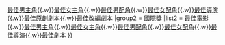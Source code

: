 {{Navbox
|name = 澳洲影藝學院
|titlestyle = background: #DECD87
|title = {{{1|}}}[[澳大利亞影視藝術學院獎]]
|groupstyle = background: #DECD87
|group1 = 本地獎
|list1 =   [[澳洲影藝學院最佳電影|最佳電影]]{{.w}}[[澳洲影藝學院最佳男主角|最佳男主角]]{{.w}}[[澳洲影藝學院最佳女主角|最佳女主角]]{{.w}}[[澳洲影藝學院最佳男配角|最佳男配角]]{{.w}}[[澳洲影藝學院最佳女配角|最佳女配角]]{{.w}}[[澳洲影藝學院最佳導演|最佳導演]]{{.w}}[[澳洲影藝學院最佳原創劇本|最佳原創劇本]]{{.w}}[[澳洲影藝學院最佳改編劇本|最佳改編劇本]]
|group2 = 國際獎
|list2 =   [[澳洲影藝學院國際獎最佳電影|最佳電影]]{{.w}}[[澳洲影藝學院國際獎最佳男主角|最佳男主角]]{{.w}}[[澳洲影藝學院國際獎最佳女主角|最佳女主角]]{{.w}}[[澳洲影藝學院國際獎最佳男配角|最佳男配角]]{{.w}}[[澳洲影藝學院國際獎最佳女配角|最佳女配角]]{{.w}}[[澳洲影藝學院國際獎最佳導演|最佳導演]]{{.w}}[[澳洲影藝學院國際獎最佳劇本|最佳劇本]]
}}<noinclude>